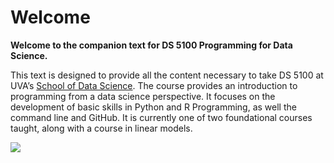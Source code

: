 # Welcome

**Welcome to the companion text for DS 5100 Programming for Data Science.**

This text is designed to provide all the content necessary to take DS 5100 at UVA's [School of Data Science](https://datascience.virginia.edu/). The course provides an introduction to programming from a data science perspective. It focuses on the development of basic skills in Python and R Programming, as well the command line and GitHub. It is currently one of two foundational courses taught, along with a course in linear models.

[![](https://mybinder.org/badge_logo.svg)](https://mybinder.org/v2/gh/ontoligent/DS5100-book/HEAD)